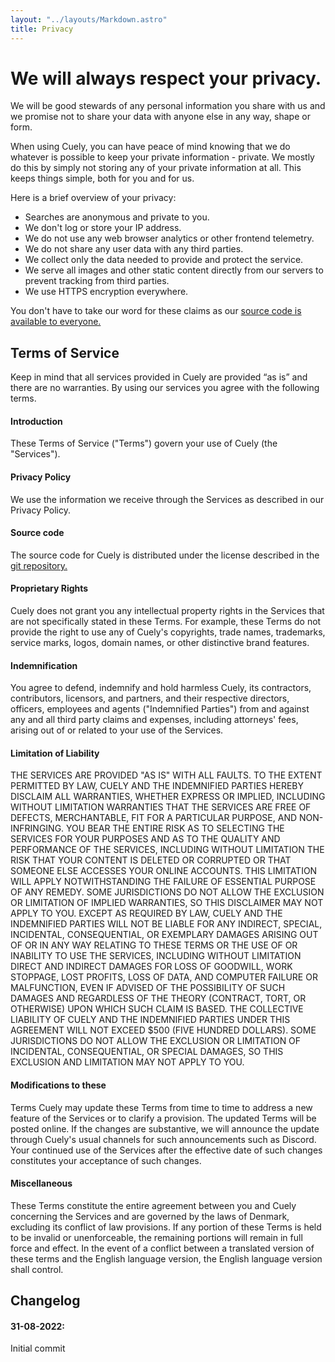 ```yaml
---
layout: "../layouts/Markdown.astro"
title: Privacy
---
```


# We will always respect your privacy.

We will be good stewards of any personal information you share with us and we promise not to share your data with anyone else in any way, shape or form.

When using Cuely, you can have peace of mind knowing that we do whatever is possible to keep your private information - private. We mostly do this by simply not storing any of your private information at all. This keeps things simple, both for you and for us.

Here is a brief overview of your privacy:

- Searches are anonymous and private to you.
- We don't log or store your IP address.
- We do not use any web browser analytics or other frontend telemetry.
- We do not share any user data with any third parties.
- We collect only the data needed to provide and protect the service.
- We serve all images and other static content directly from our servers to prevent tracking from third parties.
- We use HTTPS encryption everywhere.

You don't have to take our word for these claims as our [source code is available to everyone.](https://github.com/cuely/cuely)

## Terms of Service

Keep in mind that all services provided in Cuely are provided “as is” and there are no warranties. By using our services you agree with the following terms.

#### Introduction

These Terms of Service ("Terms") govern your use of Cuely (the "Services").

#### Privacy Policy

We use the information we receive through the Services as described in our Privacy Policy.

#### Source code

The source code for Cuely is distributed under the license described in the [git repository.](https://github.com/Cuely/Cuely/blob/main/LICENSE.md)

#### Proprietary Rights

Cuely does not grant you any intellectual property rights in the Services that are not specifically stated in these Terms. For example, these Terms do not provide the right to use any of Cuely's copyrights, trade names, trademarks, service marks, logos, domain names, or other distinctive brand features.

#### Indemnification

You agree to defend, indemnify and hold harmless Cuely, its contractors, contributors, licensors, and partners, and their respective directors, officers, employees and agents ("Indemnified Parties") from and against any and all third party claims and expenses, including attorneys' fees, arising out of or related to your use of the Services.

#### Limitation of Liability

THE SERVICES ARE PROVIDED "AS IS" WITH ALL FAULTS. TO THE EXTENT PERMITTED BY LAW, CUELY AND THE INDEMNIFIED PARTIES HEREBY DISCLAIM ALL WARRANTIES, WHETHER EXPRESS OR IMPLIED, INCLUDING WITHOUT LIMITATION WARRANTIES THAT THE SERVICES ARE FREE OF DEFECTS, MERCHANTABLE, FIT FOR A PARTICULAR PURPOSE, AND NON-INFRINGING. YOU BEAR THE ENTIRE RISK AS TO SELECTING THE SERVICES FOR YOUR PURPOSES AND AS TO THE QUALITY AND PERFORMANCE OF THE SERVICES, INCLUDING WITHOUT LIMITATION THE RISK THAT YOUR CONTENT IS DELETED OR CORRUPTED OR THAT SOMEONE ELSE ACCESSES YOUR ONLINE ACCOUNTS. THIS LIMITATION WILL APPLY NOTWITHSTANDING THE FAILURE OF ESSENTIAL PURPOSE OF ANY REMEDY. SOME JURISDICTIONS DO NOT ALLOW THE EXCLUSION OR LIMITATION OF IMPLIED WARRANTIES, SO THIS DISCLAIMER MAY NOT APPLY TO YOU. EXCEPT AS REQUIRED BY LAW, CUELY AND THE INDEMNIFIED PARTIES WILL NOT BE LIABLE FOR ANY INDIRECT, SPECIAL, INCIDENTAL, CONSEQUENTIAL, OR EXEMPLARY DAMAGES ARISING OUT OF OR IN ANY WAY RELATING TO THESE TERMS OR THE USE OF OR INABILITY TO USE THE SERVICES, INCLUDING WITHOUT LIMITATION DIRECT AND INDIRECT DAMAGES FOR LOSS OF GOODWILL, WORK STOPPAGE, LOST PROFITS, LOSS OF DATA, AND COMPUTER FAILURE OR MALFUNCTION, EVEN IF ADVISED OF THE POSSIBILITY OF SUCH DAMAGES AND REGARDLESS OF THE THEORY (CONTRACT, TORT, OR OTHERWISE) UPON WHICH SUCH CLAIM IS BASED. THE COLLECTIVE LIABILITY OF CUELY AND THE INDEMNIFIED PARTIES UNDER THIS AGREEMENT WILL NOT EXCEED $500 (FIVE HUNDRED DOLLARS). SOME JURISDICTIONS DO NOT ALLOW THE EXCLUSION OR LIMITATION OF INCIDENTAL, CONSEQUENTIAL, OR SPECIAL DAMAGES, SO THIS EXCLUSION AND LIMITATION MAY NOT APPLY TO YOU.

#### Modifications to these

Terms Cuely may update these Terms from time to time to address a new feature of the Services or to clarify a provision. The updated Terms will be posted online. If the changes are substantive, we will announce the update through Cuely's usual channels for such announcements such as Discord. Your continued use of the Services after the effective date of such changes constitutes your acceptance of such changes.

#### Miscellaneous

These Terms constitute the entire agreement between you and Cuely concerning the Services and are governed by the laws of Denmark, excluding its conflict of law provisions. If any portion of these Terms is held to be invalid or unenforceable, the remaining portions will remain in full force and effect. In the event of a conflict between a translated version of these terms and the English language version, the English language version shall control.

## Changelog

#### 31-08-2022:

Initial commit
